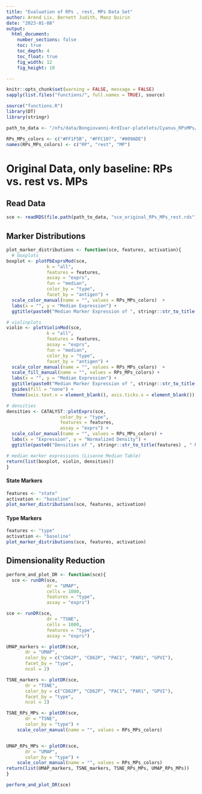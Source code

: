 ```yaml
---
title: "Evaluation of RPs , rest, MPs Data Set"
author: Arend Lis, Bernett Judith, Manz Quirin
date: "2023-01-08"
output: 
  html_document:
    number_sections: false
    toc: true
    toc_depth: 4
    toc_float: true
    fig_width: 12
    fig_height: 10

---
```


```r
knitr::opts_chunk$set(warning = FALSE, message = FALSE) 
sapply(list.files("functions/", full.names = TRUE), source)

source("functions.R")
library(DT)
library(stringr)

path_to_data <- "/nfs/data/Bongiovanni-KrdIsar-platelets/Cyanus_RPsMPs/data"

RPs_MPs_colors <- c("#FF1F5B", "#FFC107", "#009ADE")
names(RPs_MPs_colors) <- c("RP", "rest", "MP")

```


# Original Data, only baseline: RPs vs. rest vs. MPs

## Read Data

```r
sce <- readRDS(file.path(path_to_data, "sce_original_RPs_MPs_rest.rds"))
```

## Marker Distributions

```r
plot_marker_distributions <- function(sce, features, activation){
  # boxplots
boxplot <- plotPbExprsMod(sce,
               k = "all",
               features = features,
               assay = "exprs",
               fun = "median",
               color_by = "type",
               facet_by = "antigen") + 
  scale_color_manual(name = "", values = RPs_MPs_colors)  + 
  labs(x = "", y = "Median Expression") +
  ggtitle(paste0("Median Marker Expression of ", stringr::str_to_title(features) , " Markers of ", stringr::str_to_title(activation) ," Samples"))

# violinplots
violin <- plotViolinMod(sce,
               k = "all",
               features = features,
               assay = "exprs",
               fun = "median",
               color_by = "type",
               facet_by = "antigen") + 
  scale_color_manual(name = "", values = RPs_MPs_colors)  + 
  scale_fill_manual(name = "", values = RPs_MPs_colors) + 
  labs(x = "", y = "Median Expression") +
  ggtitle(paste0("Median Marker Expression of ", stringr::str_to_title(features) , " Markers of ", stringr::str_to_title(activation) ," Samples")) +
  guides(fill = "none") +
  theme(axis.text.x = element_blank(), axis.ticks.x = element_blank()) 

# densities
densities <- CATALYST::plotExprs(sce,
                    color_by = "type",
                    features = features,
                    assay = "exprs") +
  scale_color_manual(name = "", values = RPs_MPs_colors) +
  labs(x = "Expression", y = "Normalized Density") +
  ggtitle(paste0("Densities of ", stringr::str_to_title(features) , " Markers of ", stringr::str_to_title(activation) ," Samples"))

# median marker expressions (Lisanne Median Table)
return(list(boxplot, violin, densities))
}
```

#### State Markers

```r
features <- "state"
activation <- "baseline"
plot_marker_distributions(sce, features, activation)
```

#### Type Markers

```r
features <- "type"
activation <- "baseline"
plot_marker_distributions(sce, features, activation)
```

## Dimensionality Reduction

```r
perform_and_plot_DR <- function(sce){
  sce <- runDR(sce,
               dr = "UMAP",
               cells = 1000,
               features = "type",
               assay = "exprs")

sce <- runDR(sce,
               dr = "TSNE",
               cells = 1000,
               features = "type",
               assay = "exprs")

UMAP_markers <- plotDR(sce, 
       dr = "UMAP",
       color_by = c("CD62P", "CD62P", "PAC1", "PAR1", "GPVI"),
       facet_by = "type",
       ncol = 2)

TSNE_markers <- plotDR(sce, 
       dr = "TSNE",
       color_by = c("CD62P", "CD62P", "PAC1", "PAR1", "GPVI"),
       facet_by = "type",
       ncol = 2)

TSNE_RPs_MPs <- plotDR(sce,
       dr = "TSNE",
       color_by = "type") +
    scale_color_manual(name = "", values = RPs_MPs_colors)


UMAP_RPs_MPs <- plotDR(sce,
       dr = "UMAP",
       color_by = "type") +
    scale_color_manual(name = "", values = RPs_MPs_colors) 
return(list(UMAP_markers, TSNE_markers, TSNE_RPs_MPs, UMAP_RPs_MPs))
}
```


```r
perform_and_plot_DR(sce)
```
